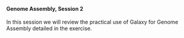 <br>

#### **Genome Assembly, Session 2**

In this session we will review the practical use of Galaxy for Genome Assembly detailed in the exercise.